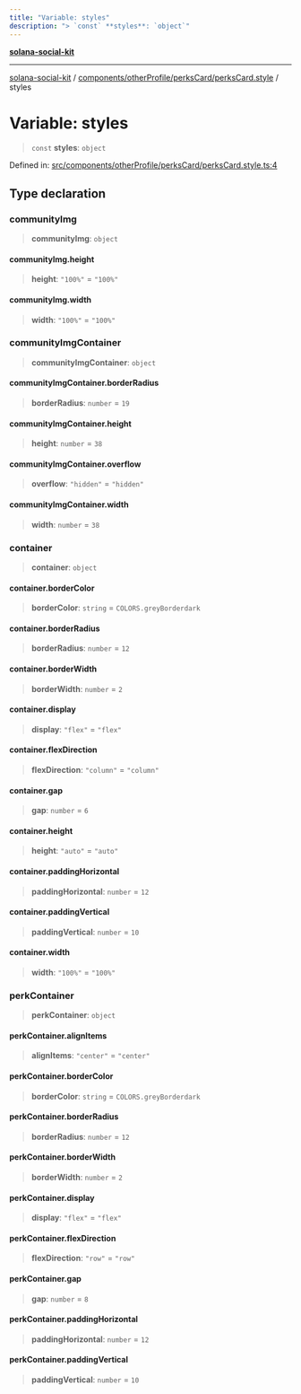 ```yaml
---
title: "Variable: styles"
description: "> `const` **styles**: `object`"
---
```


[**solana-social-kit**](../../../../../README.mdx)

***

[solana-social-kit](../../../../../README.mdx) / [components/otherProfile/perksCard/perksCard.style](../README.mdx) / styles

# Variable: styles

> `const` **styles**: `object`

Defined in: [src/components/otherProfile/perksCard/perksCard.style.ts:4](https://github.com/SendArcade/solana-app-kit/blob/bd4b3556b8f469c27ebb06f4df65b3a36b43ba3b/src/components/otherProfile/perksCard/perksCard.style.ts#L4)

## Type declaration

### communityImg

> **communityImg**: `object`

#### communityImg.height

> **height**: `"100%"` = `"100%"`

#### communityImg.width

> **width**: `"100%"` = `"100%"`

### communityImgContainer

> **communityImgContainer**: `object`

#### communityImgContainer.borderRadius

> **borderRadius**: `number` = `19`

#### communityImgContainer.height

> **height**: `number` = `38`

#### communityImgContainer.overflow

> **overflow**: `"hidden"` = `"hidden"`

#### communityImgContainer.width

> **width**: `number` = `38`

### container

> **container**: `object`

#### container.borderColor

> **borderColor**: `string` = `COLORS.greyBorderdark`

#### container.borderRadius

> **borderRadius**: `number` = `12`

#### container.borderWidth

> **borderWidth**: `number` = `2`

#### container.display

> **display**: `"flex"` = `"flex"`

#### container.flexDirection

> **flexDirection**: `"column"` = `"column"`

#### container.gap

> **gap**: `number` = `6`

#### container.height

> **height**: `"auto"` = `"auto"`

#### container.paddingHorizontal

> **paddingHorizontal**: `number` = `12`

#### container.paddingVertical

> **paddingVertical**: `number` = `10`

#### container.width

> **width**: `"100%"` = `"100%"`

### perkContainer

> **perkContainer**: `object`

#### perkContainer.alignItems

> **alignItems**: `"center"` = `"center"`

#### perkContainer.borderColor

> **borderColor**: `string` = `COLORS.greyBorderdark`

#### perkContainer.borderRadius

> **borderRadius**: `number` = `12`

#### perkContainer.borderWidth

> **borderWidth**: `number` = `2`

#### perkContainer.display

> **display**: `"flex"` = `"flex"`

#### perkContainer.flexDirection

> **flexDirection**: `"row"` = `"row"`

#### perkContainer.gap

> **gap**: `number` = `8`

#### perkContainer.paddingHorizontal

> **paddingHorizontal**: `number` = `12`

#### perkContainer.paddingVertical

> **paddingVertical**: `number` = `10`
